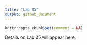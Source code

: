 ---
title: "Lab 05"
output: github_document
---

```{r setup, include=FALSE}
knitr::opts_chunk$set(comment = NA)
```

Details on Lab 05 will appear here.

